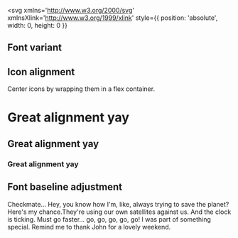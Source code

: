 
<Meta title='Components/Icon' component={Icon} />

<DocsTitle title='Icons' />

<ArgsTable of={Icon} />

<svg
  xmlns='http://www.w3.org/2000/svg'
  xmlnsXlink='http://www.w3.org/1999/xlink'
  style={{ position: 'absolute', width: 0, height: 0 }}
>
  <symbol viewBox='0 0 24 24' id='award'>
    <title>award</title>
    <path d='M16.863 14.35c1.906-1.463 3.138-3.769 3.138-6.35 0-4.413-3.588-8-8-8s-8 3.588-8 8c0 2.588 1.231 4.887 3.138 6.35l-1.131 8.519c-0.050 0.381 0.119 0.756 0.444 0.969 0.319 0.213 0.731 0.219 1.062 0.019l4.488-2.694 4.488 2.694c0.156 0.094 0.337 0.144 0.513 0.144 0.194 0 0.381-0.056 0.55-0.162 0.319-0.213 0.494-0.588 0.444-0.969l-1.131-8.519zM6 8c0-3.306 2.694-6 6-6s6 2.694 6 6c0 2.088-1.069 3.925-2.694 5.006-0.044 0.025-0.081 0.050-0.119 0.075-0.925 0.581-2.019 0.919-3.188 0.919-3.306 0-6-2.694-6-6zM12.513 19.144c-0.319-0.188-0.713-0.188-1.031 0l-3.219 1.931 0.75-5.65c0.925 0.375 1.931 0.575 2.988 0.575s2.063-0.206 2.988-0.575l0.75 5.656-3.225-1.938z' />
  </symbol>
  <symbol viewBox='0 0 32 32' id='code'>
    <title>code</title>
    <path d='M11.067 10.138l-4.817 5.862 4.817 5.862 1.139-1.874-3.246-3.989 3.246-3.989z' />
    <path d='M13.175 21.723h2.114l3.361-11.477h-2.115z' />
    <path d='M20.933 10.137l-1.139 1.874 3.246 3.989-3.246 3.989 1.139 1.874 4.817-5.862z' />
  </symbol>
</svg>

## Font variant

<Icon id='award' />

## Icon alignment

Center icons by wrapping them in a flex container.

<h1>
  <Icon id='code' />
  Great alignment yay
</h1>

<h2>
  <Icon id='code' />
  Great alignment yay
</h2>

<h3>
  <Icon id='code' />
  Great alignment yay
</h3>

## Font baseline adjustment

Checkmate... Hey, you know how I'm, like, always trying to save the planet? Here's my
chance<Icon id="award" />.They're using our own satellites against us. And the clock is
ticking. Must go faster... go, go, go, go, go! I was part of something special. Remind me
to thank John for a lovely weekend.
